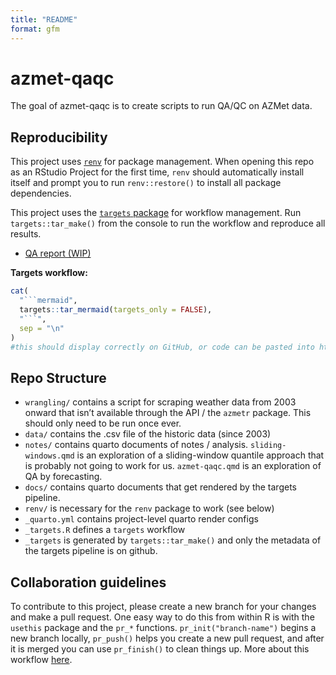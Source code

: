 ```yaml
---
title: "README"
format: gfm
---
```

<!-- README.md is generated from README.qmd. Please edit that file -->

# azmet-qaqc

<!-- badges: start -->
<!-- badges: end -->

The goal of azmet-qaqc is to create scripts to run QA/QC on AZMet data.

## Reproducibility

This project uses [`renv`](https://rstudio.github.io/renv/articles/renv.html) for package management. When opening this repo as an RStudio Project for the first time, `renv` should automatically install itself and prompt you to run `renv::restore()` to install all package dependencies.

This project uses the [`targets` package](https://docs.ropensci.org/targets/) for workflow management. Run `targets::tar_make()` from the console to run the workflow and reproduce all results.

- [QA report (WIP)](https://cct-datascience.github.io/azmet-qaqc/docs/QA-report.html)

**Targets workflow:**

```r
cat(
  "```mermaid",
  targets::tar_mermaid(targets_only = FALSE),
  "```",
  sep = "\n"
)
#this should display correctly on GitHub, or code can be pasted into https://mermaid.live
```


## Repo Structure

- `wrangling/` contains a script for scraping weather data from 2003 onward that isn't available through the API / the `azmetr` package. This should only need to be run once ever.
- `data/` contains the .csv file of the historic data (since 2003)
- `notes/` contains quarto documents of notes / analysis.  `sliding-windows.qmd` is an exploration of a sliding-window quantile approach that is probably not going to work for us.  `azmet-qaqc.qmd` is an exploration of QA by forecasting.
- `docs/` contains quarto documents that get rendered by the targets pipeline.
- `renv/` is necessary for the `renv` package to work (see below)
- `_quarto.yml` contains project-level quarto render configs
- `_targets.R` defines a `targets` workflow
- `_targets` is generated by `targets::tar_make()` and only the metadata of the targets pipeline is on github.


## Collaboration guidelines

To contribute to this project, please create a new branch for your changes and make a pull request. One easy way to do this from within R is with the `usethis` package and the `pr_*` functions. `pr_init("branch-name")` begins a new branch locally, `pr_push()` helps you create a new pull request, and after it is merged you can use `pr_finish()` to clean things up. More about this workflow [here](https://usethis.r-lib.org/articles/pr-functions.html).